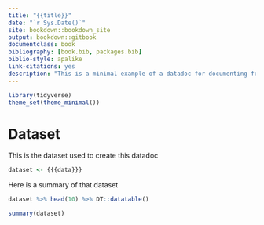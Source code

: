 ```yaml
--- 
title: "{{title}}"
date: "`r Sys.Date()`"
site: bookdown::bookdown_site
output: bookdown::gitbook
documentclass: book
bibliography: [book.bib, packages.bib]
biblio-style: apalike
link-citations: yes
description: "This is a minimal example of a datadoc for documenting for a dataset"
---
```


```r
library(tidyverse)
theme_set(theme_minimal())
```


# Dataset

This is the dataset used to create this datadoc

```r
dataset <- {{{data}}}
```

Here is a summary of that dataset 

```r
dataset %>% head(10) %>% DT::datatable()
```

```r
summary(dataset)
```


